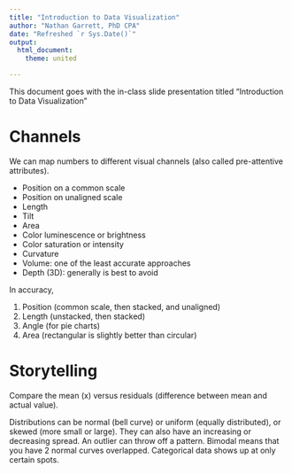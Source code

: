 ```yaml
--- 
title: "Introduction to Data Visualization"
author: "Nathan Garrett, PhD CPA"
date: "Refreshed `r Sys.Date()`"
output: 
  html_document:
    theme: united

---
```


This document goes with the in-class slide presentation titled "Introduction to Data Visualization"

# Channels

We can map numbers to different visual channels (also called pre-attentive attributes).

- Position on a common scale
- Position on unaligned scale
- Length
- Tilt
- Area
- Color luminescence or brightness
- Color saturation or intensity
- Curvature
- Volume: one of the least accurate approaches
- Depth (3D): generally is best to avoid

In accuracy,

1. Position (common scale, then stacked, and unaligned)
1. Length (unstacked, then stacked)
1. Angle (for pie charts)
1. Area (rectangular is slightly better than circular)


# Storytelling

Compare the mean (x) versus residuals (difference between mean and actual value).


Distributions can be normal (bell curve) or uniform (equally distributed), or skewed (more small or large). 
They can also have an increasing or decreasing spread. 
An outlier can throw off a pattern.
Bimodal means that you have 2 normal curves overlapped. 
Categorical data shows up at only certain spots. 
